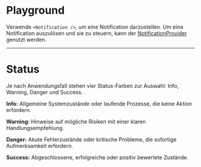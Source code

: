 # Playground

Verwende `<Notification />`, um eine Notification darzustellen. Um eine
Notification auszulösen und sie zu steuern, kann der
[NotificationProvider](/03-components/status/notification-provider/overview)
genutzt werden.

<LiveCodeEditor />

---

# Status

Je nach Anwendungsfall stehen vier Status-Farben zur Auswahl: Info, Warning,
Danger und Success.

<LiveCodeEditor example="status" editorCollapsed />

**Info:** Allgemeine Systemzustände oder laufende Prozesse, die keine Aktion
erfordern.

**Warning:** Hinweise auf mögliche Risiken mit einer klaren Handlungsempfehlung.

**Danger:** Akute Fehlerzustände oder kritische Probleme, die sofortige
Aufmerksamkeit erfordern.

**Success:** Abgeschlossene, erfolgreiche oder positiv bewertete Zustände.
